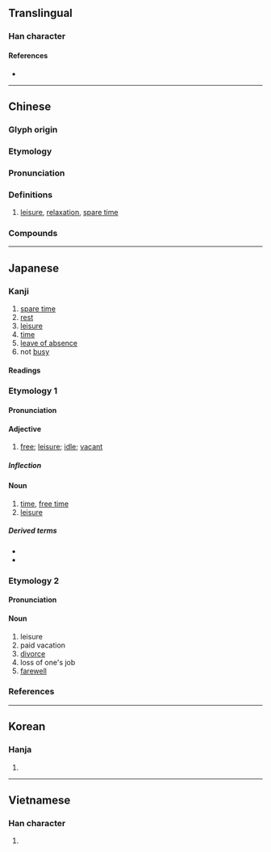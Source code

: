 {{character info}}
==Translingual==

===Han character===
{{Han char|rn=72|rad=日|as=09|sn=13|four=67047|canj=ARSE|ids=⿰日叚}}

====References====
* {{Han ref|kx=0497.360|dkj=14036|dj=0865.270|hdz=21527.020|uh=6687|ud=26247|bh=B776|bd=46966}}

----

==Chinese==
{{zh-forms|ss=⿰日下|alt=}}

===Glyph origin===
{{Han etym}}
{{Han compound|日|叚|t1=sun|c1=s|c2=p|ls=psc}}

===Etymology===
{{rfe|zh|Any relation to 假 ("vacation")?}}

===Pronunciation===
{{zh-pron
|m=xiá,xià
|m-s=
|c=haa6
|c-t=
|g=
|h=pfs=
|j=
|mb=
|md=
|mn=qz,xm:hâ/qz,tw,xm:hā/zz:hēe/qz:hě/tw,xm:hē/xm:hê
|mn_note=hâ/hā/hēe - literary; hě/hē/hê - vernacular
|mn-t=
|w=
|x=
|mc=y
|oc=y
|ma=
|cat=n
}}

===Definitions===
{{zh-hanzi}}

# [[leisure]], [[relaxation]], [[spare time]]

===Compounds===
{{zh-der|不暇|休暇|寸暇|放暇|暇人|空暇|閒暇|餘暇|無暇|自顧不暇|目不暇給|應接不暇}}

----

==Japanese==

===Kanji===
{{ja-kanji|grade=c|rs=日09}}

# [[spare time]]
# [[rest]]
# [[leisure]]
# [[time]]
# [[leave of absence]]
# not [[busy]]

====Readings====
{{ja-readings
|goon=げ
|kanon=か
|kun=ひま-, いとま-
}}

===Etymology 1===
{{ja-kanjitab|ひま|yomi=k|alt=閑}}

====Pronunciation====
{{ja-pron|ひま|yomi=k|acc=0|acc_ref=DJR}}

====Adjective====
{{ja-adj|infl=na|ひま}}

# [[free]]; [[leisure]]; [[idle]]; [[vacant]]

=====Inflection=====
{{ja-na|ひま}}

====Noun====
{{ja-noun|ひま}}

# [[time]], [[free time]]
# [[leisure]]

=====Derived terms=====
* {{ja-r|暇人|ひまじん}}
* {{ja-r|暇を唾す|ひま を つばす}}

===Etymology 2===
{{ja-kanjitab|いとま|yomi=k|alt=遑}}

====Pronunciation====
{{ja-pron|いとま|y=k|acc=0|acc_ref=DJR|acc2=3|acc2_ref=DJR}}

====Noun====
{{ja-noun|いとま}}

# leisure
# paid vacation
# [[divorce]]
# loss of one's job
# [[farewell]]

===References===
<references/>

----

==Korean==

===Hanja===
{{ko-hanja|hangeul=가|eumhun=|rv=ga|mr=ka|y=ka}}

# {{rfdef|ko|sort=日09}}

----

==Vietnamese==

===Han character===
{{vi-readings|reading=hạ, hả, há, hã, he, hẻ, hẽ|rs=日09}}

# {{rfdef|vi|sort=日09}}